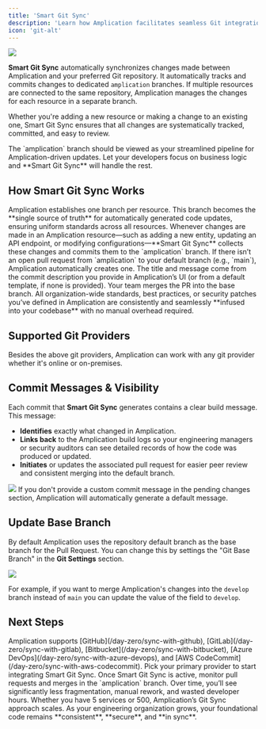 ```yaml
---
title: 'Smart Git Sync'
description: 'Learn how Amplication facilitates seamless Git integration for managing every resource in your organization'
icon: 'git-alt'
---
```


<Frame>
    <img src="/images/day-zero/sync-with-github.svg" />
</Frame>

**Smart Git Sync** automatically synchronizes changes made between Amplication and your preferred Git repository.
It automatically tracks and commits changes to dedicated `amplication` branches.
If multiple resources are connected to the same repository, Amplication manages the changes for each resource in a separate branch.

Whether you're adding a new resource or making a change to an existing one, Smart Git Sync ensures that all changes are systematically tracked, committed, and easy to review.

<Tip>
The `amplication` branch should be viewed as your streamlined pipeline for Amplication-driven updates. Let your developers focus on business logic and **Smart Git Sync** will handle the rest.
</Tip>

## How Smart Git Sync Works

<Steps>
  <Step title="1. Central Branch Creation" icon="diagram-project" iconType="solid">
    Amplication establishes one branch per resource. This branch becomes the **single source of truth** for automatically generated code updates, ensuring uniform standards across all resources.
  </Step>

  <Step title="2. Automatic Commit Generation" icon="file-signature" iconType="solid">
    Whenever changes are made in an Amplication resource—such as adding a new entity, updating an API endpoint, or modifying configurations—**Smart Git Sync** collects these changes and commits them to the `amplication` branch.
  </Step>

  <Step title="3. Pull Request Creation" icon="code-pull-request" iconType="solid">
    If there isn’t an open pull request from `amplication` to your default branch (e.g., `main`), Amplication automatically creates one. The title and message come from the commit description you provide in Amplication’s UI (or from a default template, if none is provided).
  </Step>

  <Step title="4. Review & Merge" icon="handshake" iconType="solid">
    Your team merges the PR into the base branch.
    All organization-wide standards, best practices, or security patches you’ve defined in Amplication are consistently and seamlessly **infused into your codebase** with no manual overhead required.
  </Step>
</Steps>

## Supported Git Providers

<CardGroup cols={3}>
    <Card title="GitHub" icon="github" iconType="brands" href="/day-zero/sync-with-github"></Card>
    <Card title="GitLab" icon="gitlab" iconType="brands" href="/day-zero/sync-with-gitlab"></Card>
    <Card title="Bitbucket" icon="bitbucket" iconType="brands" href="/day-zero/sync-with-bitbucket"></Card>
    <Card title="Azure DevOps" icon="microsoft" iconType="brands" href="/day-zero/sync-with-azure-devops"></Card>
    <Card title="AWS CodeCommit" icon="aws" iconType="brands" href="/day-zero/sync-with-aws-codecommit"></Card>
</CardGroup>

<Note>
Besides the above git providers, Amplication can work with any git provider whether it's online or on-premises.
</Note>

## Commit Messages & Visibility

Each commit that **Smart Git Sync** generates contains a clear build message. This message:

- **Identifies** exactly what changed in Amplication.
- **Links back** to the Amplication build logs so your engineering managers or security auditors can see detailed records of how the code was produced or updated.
- **Initiates** or updates the associated pull request for easier peer review and consistent merging into the default branch.

<Frame>
    <img src="/images/day-zero/github-pull-request.png" />
</Frame>

<Info>
If you don't provide a custom commit message in the pending changes section, Amplication will automatically generate a default message.
</Info>

## Update Base Branch

By default Amplication uses the repository default branch as the base branch for the Pull Request.
You can change this by settings the "Git Base Branch" in the **Git Settings** section.

<Frame>
    <img src="https://github.com/user-attachments/assets/833b117f-7996-4438-8923-f7f93f5f781a" />
</Frame>

For example, if you want to merge Amplication's changes into the `develop` branch instead of `main` you can update the value of the field to `develop`.

## Next Steps

<Steps>
  <Step title="Choose Your Git Provider">
    Amplication supports [GitHub](/day-zero/sync-with-github), [GitLab](/day-zero/sync-with-gitlab), [Bitbucket](/day-zero/sync-with-bitbucket), [Azure DevOps](/day-zero/sync-with-azure-devops), and [AWS CodeCommit](/day-zero/sync-with-aws-codecommit).
    Pick your primary provider to start integrating Smart Git Sync.
  </Step>
  <Step title="Automate and Monitor">
    Once Smart Git Sync is active, monitor pull requests and merges in the `amplication` branch. Over time, you’ll see significantly less fragmentation, manual rework, and wasted developer hours.
  </Step>
  <Step title="Scale Confidently">
    Whether you have 5 services or 500, Amplication’s Git Sync approach scales. As your engineering organization grows, your foundational code remains **consistent**, **secure**, and **in sync**.
  </Step>
</Steps>
